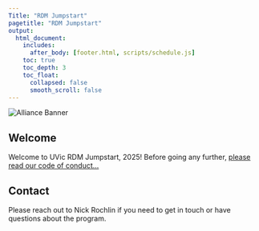 ```yaml
---
Title: "RDM Jumpstart"
pagetitle: "RDM Jumpstart"
output:
  html_document:
    includes:
      after_body: [footer.html, scripts/schedule.js]
    toc: true
    toc_depth: 3
    toc_float:
      collapsed: false
      smooth_scroll: false
---
```


<img class="alliance-logo" src="images/institutions/Alliance_logo_Symbol.png" alt="Alliance Banner">

## Welcome

Welcome to UVic RDM Jumpstart, 2025! Before going any further, [please read our code of conduct...](codeOfConduct.html)


## Contact

Please reach out to Nick Rochlin if you need to get in touch or have questions about the program.
